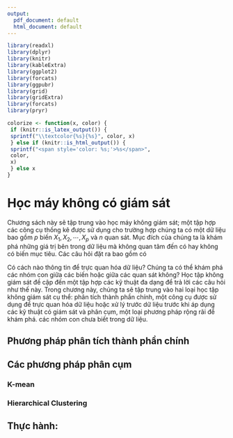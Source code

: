 ---
output:
  pdf_document: default
  html_document: default
---
```{r, warning = FALSE, echo = FALSE}
library(readxl)
library(dplyr)
library(knitr)
library(kableExtra)
library(ggplot2)
library(forcats)
library(ggpubr)
library(grid)
library(gridExtra)
library(forcats)
library(pryr)
```

```{r, echo = FALSE}
colorize <- function(x, color) {
 if (knitr::is_latex_output()) {
 sprintf("\\textcolor{%s}{%s}", color, x)
 } else if (knitr::is_html_output()) {
 sprintf("<span style='color: %s;'>%s</span>", 
 color,
 x)
 } else x
}
```

# Học máy không có giám sát
Chương sách này sẽ tập trung vào học máy không giám sát; một tập hợp các công cụ thống kê được sử dụng cho trường hợp chúng ta có một dữ liệu bao gồm $p$ biến $X_1, X_2, \cdots, X_p$ và $n$ quan sát. Mục đích của chúng ta là khám phá những giá trị bên trong dữ liệu mà không quan tâm đến có hay không có biến mục tiêu. Các câu hỏi đặt ra bao gồm có

Có cách nào thông tin để trực quan hóa dữ liệu? Chúng ta có thể khám phá các nhóm con giữa các biến hoặc giữa các quan sát không? Học tập không giám sát đề cập đến một tập hợp các kỹ thuật đa dạng để trả lời các câu hỏi như thế này. Trong chương này, chúng ta sẽ tập trung vào hai loại học tập không giám sát cụ thể: phân tích thành phần chính, một công cụ được sử dụng để trực quan hóa dữ liệu hoặc xử lý trước dữ liệu trước khi áp dụng các kỹ thuật có giám sát và phân cụm, một loại phương pháp rộng rãi để khám phá. các nhóm con chưa biết trong dữ liệu.



## Phương pháp phân tích thành phần chính

## Các phương pháp phân cụm

### K-mean
### Hierarchical Clustering


## Thực hành: 








<!-- # REFERENCE -->

<!-- ### Source from thesis -->

<!-- **1.** Chen, Chun-houh, Wolfgang Karl Härdle, and Antony Unwin, eds (2007). *Handbook of data visualization.* \ -->
<!-- **2.** Aparicio, Manuela, and Carlos J. Costa. (2015). *Data visualization - Communication design quarterly review.* \ -->
<!-- **3.** Hadley Wickham. (2010). *A Layered Grammar of Graphics.* \ -->

<!-- ### Souce from website -->

<!-- **4.** [https://www.tableau.com/learn/articles/data-visualization](https://www.tableau.com/learn/articles/data-visualization) \ -->
<!-- **5.** [https://www.r-graph-gallery.com/ggplot2-package.html](https://www.r-graph-gallery.com/ggplot2-package.html) \ -->
<!-- **6.** [http://r-statistics.co/ggplot2-Tutorial-With-R.html](http://r-statistics.co/ggplot2-Tutorial-With-R.html) \ -->
<!-- **7.** [https://www.maths.usyd.edu.au/u/UG/SM/STAT3022/r/current/Misc/data-visualization-2.1.pdf](https://www.maths.usyd.edu.au/u/UG/SM/STAT3022/r/current/Misc/data-visualization-2.1.pdf) \ -->
<!-- **8.** [https://www.kaggle.com/](https://www.kaggle.com/) \ -->
